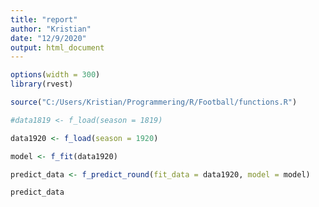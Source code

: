```yaml
---
title: "report"
author: "Kristian"
date: "12/9/2020"
output: html_document
---
```


```r
options(width = 300)
library(rvest)

source("C:/Users/Kristian/Programmering/R/Football/functions.R")

#data1819 <- f_load(season = 1819)

data1920 <- f_load(season = 1920)

model <- f_fit(data1920)

predict_data <- f_predict_round(fit_data = data1920, model = model)

predict_data
```

